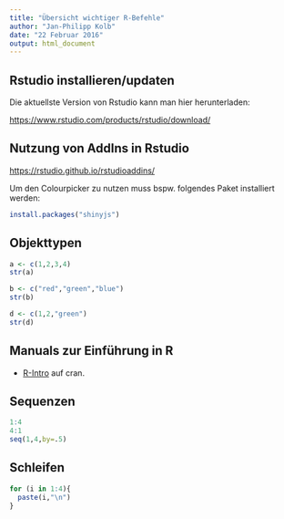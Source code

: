 ```yaml
---
title: "Übersicht wichtiger R-Befehle"
author: "Jan-Philipp Kolb"
date: "22 Februar 2016"
output: html_document
---
```



## Rstudio installieren/updaten

Die aktuellste Version von Rstudio kann man hier herunterladen:

<https://www.rstudio.com/products/rstudio/download/>

## Nutzung von AddIns in Rstudio

<https://rstudio.github.io/rstudioaddins/>

Um den Colourpicker zu nutzen muss bspw. folgendes Paket installiert werden:

```r
install.packages("shinyjs")
```

## Objekttypen

```r
a <- c(1,2,3,4)
str(a)
```

```r
b <- c("red","green","blue")
str(b)
```

```r
d <- c(1,2,"green")
str(d)
```



## Manuals zur Einführung in R

- [R-Intro](http://cran.r-project.org/doc/manuals/R-intro.html) auf cran.


## Sequenzen

```r
1:4
4:1
seq(1,4,by=.5)
```


## Schleifen

```r
for (i in 1:4){
  paste(i,"\n")
}
```

